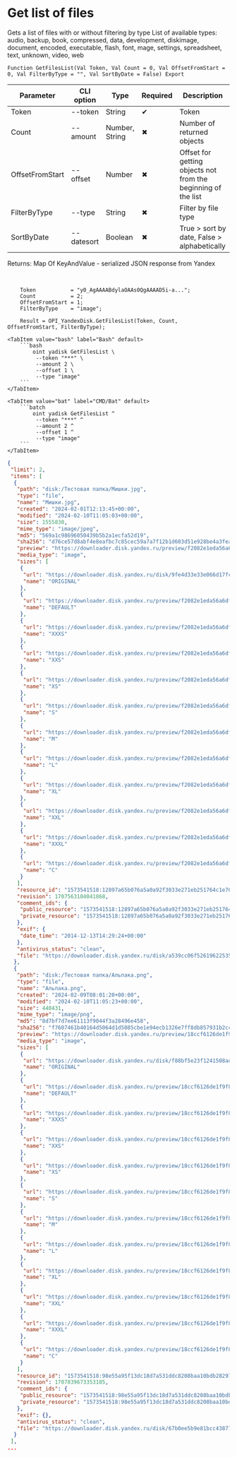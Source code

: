 ﻿---
sidebar_position: 8
description: Get list of files and other functions to work with Yandex Disk in the Open Integration Package, a free open-source integration library for 1C:Enterprise 8, OneScript and CLI
keywords: [1C, 1С, 1С:Enterprise, 1С:Enterprise 8.3, API, Integration, Services, Exchange, OneScript, CLI, Yandex Disk]
---


# Get list of files
Gets a list of files with or without filtering by type List of available types: audio, backup, book, compressed, data, development, diskimage, document, encoded, executable, flash, font, mage, settings, spreadsheet, text, unknown, video, web



`Function GetFilesList(Val Token, Val Count = 0, Val OffsetFromStart = 0, Val FilterByType = "", Val SortByDate = False) Export`

  | Parameter | CLI option | Type | Required | Description |
  |-|-|-|-|-|
  | Token | --token | String | &#x2714; | Token |
  | Count | --amount | Number, String | &#x2716; | Number of returned objects |
  | OffsetFromStart | --offset | Number | &#x2716; | Offset for getting objects not from the beginning of the list |
  | FilterByType | --type | String | &#x2716; | Filter by file type |
  | SortByDate | --datesort | Boolean | &#x2716; | True > sort by date, False > alphabetically |

  
  Returns:  Map Of KeyAndValue - serialized JSON response from Yandex

<br/>



```bsl title="1C:Enterprise/OneScript code example"
    Token           = "y0_AgAAAABdylaOAAs0QgAAAAD5i-a...";
    Count           = 2;
    OffsetFromStart = 1;
    FilterByType    = "image";

    Result = OPI_YandexDisk.GetFilesList(Token, Count, OffsetFromStart, FilterByType);
```
 

 <Tabs>
  
    <TabItem value="bash" label="Bash" default>
        ```bash
            oint yadisk GetFilesList \
             --token "***" \
             --amount 2 \
             --offset 1 \
             --type "image"
        ```
    </TabItem>
  
    <TabItem value="bat" label="CMD/Bat" default>
        ```batch
            oint yadisk GetFilesList ^
             --token "***" ^
             --amount 2 ^
             --offset 1 ^
             --type "image"
        ```
    </TabItem>
</Tabs>


```json title="Result"
{
 "limit": 2,
 "items": [
  {
   "path": "disk:/Тестовая папка/Мишки.jpg",
   "type": "file",
   "name": "Мишки.jpg",
   "created": "2024-02-01T12:13:45+00:00",
   "modified": "2024-02-10T11:05:03+00:00",
   "size": 1555830,
   "mime_type": "image/jpeg",
   "md5": "569a1c98696050439b5b2a1ecfa52d19",
   "sha256": "d76ce57d8abf4e8eafbc7c85cec59a7a7f12b1d603d51e928be4a3fea0f6817c",
   "preview": "https://downloader.disk.yandex.ru/preview/f2082e1eda56a6df7b3fc7f939414242081338027a4bb10718bae53f18631215/inf/fwhLIia_-zlk2uITaqxgbGJbR3ANcQde87h7hiBT0GhEI8fhcC9IFRIL8W4OBV0J-yLh1Ds-lBckf41RQO7cPQ%3D%3D?uid=1573541518&filename=%D0%9C%D0%B8%D1%88%D0%BA%D0%B8.jpg&disposition=inline&hash=&limit=0&content_type=image%2Fjpeg&owner_uid=1573541518&tknv=v3&size=S&crop=0",
   "media_type": "image",
   "sizes": [
    {
     "url": "https://downloader.disk.yandex.ru/disk/9fe4d33e33e066d17fc6376ca1c99befc0896e562f299c9338cb050aa6063d26/68e85a97/YCWwIV93r7kdvdgkpYJf7GJbR3ANcQde87h7hiBT0GgAoFo_n3KO9GXq2HWzSWwrwox97L651eAD93T19uJnow%3D%3D?uid=1573541518&filename=%D0%9C%D0%B8%D1%88%D0%BA%D0%B8.jpg&disposition=inline&hash=&limit=0&content_type=image%2Fjpeg&owner_uid=1573541518&fsize=1555830&hid=d4562df88a4f7d98d8aa94e30de24c09&media_type=image&tknv=v3&etag=569a1c98696050439b5b2a1ecfa52d19",
     "name": "ORIGINAL"
    },
    {
     "url": "https://downloader.disk.yandex.ru/preview/f2082e1eda56a6df7b3fc7f939414242081338027a4bb10718bae53f18631215/inf/fwhLIia_-zlk2uITaqxgbGJbR3ANcQde87h7hiBT0GhEI8fhcC9IFRIL8W4OBV0J-yLh1Ds-lBckf41RQO7cPQ%3D%3D?uid=1573541518&filename=%D0%9C%D0%B8%D1%88%D0%BA%D0%B8.jpg&disposition=inline&hash=&limit=0&content_type=image%2Fjpeg&owner_uid=1573541518&tknv=v3",
     "name": "DEFAULT"
    },
    {
     "url": "https://downloader.disk.yandex.ru/preview/f2082e1eda56a6df7b3fc7f939414242081338027a4bb10718bae53f18631215/inf/fwhLIia_-zlk2uITaqxgbGJbR3ANcQde87h7hiBT0GhEI8fhcC9IFRIL8W4OBV0J-yLh1Ds-lBckf41RQO7cPQ%3D%3D?uid=1573541518&filename=%D0%9C%D0%B8%D1%88%D0%BA%D0%B8.jpg&disposition=inline&hash=&limit=0&content_type=image%2Fjpeg&owner_uid=1573541518&tknv=v3&size=XXXS&crop=0",
     "name": "XXXS"
    },
    {
     "url": "https://downloader.disk.yandex.ru/preview/f2082e1eda56a6df7b3fc7f939414242081338027a4bb10718bae53f18631215/inf/fwhLIia_-zlk2uITaqxgbGJbR3ANcQde87h7hiBT0GhEI8fhcC9IFRIL8W4OBV0J-yLh1Ds-lBckf41RQO7cPQ%3D%3D?uid=1573541518&filename=%D0%9C%D0%B8%D1%88%D0%BA%D0%B8.jpg&disposition=inline&hash=&limit=0&content_type=image%2Fjpeg&owner_uid=1573541518&tknv=v3&size=XXS&crop=0",
     "name": "XXS"
    },
    {
     "url": "https://downloader.disk.yandex.ru/preview/f2082e1eda56a6df7b3fc7f939414242081338027a4bb10718bae53f18631215/inf/fwhLIia_-zlk2uITaqxgbGJbR3ANcQde87h7hiBT0GhEI8fhcC9IFRIL8W4OBV0J-yLh1Ds-lBckf41RQO7cPQ%3D%3D?uid=1573541518&filename=%D0%9C%D0%B8%D1%88%D0%BA%D0%B8.jpg&disposition=inline&hash=&limit=0&content_type=image%2Fjpeg&owner_uid=1573541518&tknv=v3&size=XS&crop=0",
     "name": "XS"
    },
    {
     "url": "https://downloader.disk.yandex.ru/preview/f2082e1eda56a6df7b3fc7f939414242081338027a4bb10718bae53f18631215/inf/fwhLIia_-zlk2uITaqxgbGJbR3ANcQde87h7hiBT0GhEI8fhcC9IFRIL8W4OBV0J-yLh1Ds-lBckf41RQO7cPQ%3D%3D?uid=1573541518&filename=%D0%9C%D0%B8%D1%88%D0%BA%D0%B8.jpg&disposition=inline&hash=&limit=0&content_type=image%2Fjpeg&owner_uid=1573541518&tknv=v3&size=S&crop=0",
     "name": "S"
    },
    {
     "url": "https://downloader.disk.yandex.ru/preview/f2082e1eda56a6df7b3fc7f939414242081338027a4bb10718bae53f18631215/inf/fwhLIia_-zlk2uITaqxgbGJbR3ANcQde87h7hiBT0GhEI8fhcC9IFRIL8W4OBV0J-yLh1Ds-lBckf41RQO7cPQ%3D%3D?uid=1573541518&filename=%D0%9C%D0%B8%D1%88%D0%BA%D0%B8.jpg&disposition=inline&hash=&limit=0&content_type=image%2Fjpeg&owner_uid=1573541518&tknv=v3&size=M&crop=0",
     "name": "M"
    },
    {
     "url": "https://downloader.disk.yandex.ru/preview/f2082e1eda56a6df7b3fc7f939414242081338027a4bb10718bae53f18631215/inf/fwhLIia_-zlk2uITaqxgbGJbR3ANcQde87h7hiBT0GhEI8fhcC9IFRIL8W4OBV0J-yLh1Ds-lBckf41RQO7cPQ%3D%3D?uid=1573541518&filename=%D0%9C%D0%B8%D1%88%D0%BA%D0%B8.jpg&disposition=inline&hash=&limit=0&content_type=image%2Fjpeg&owner_uid=1573541518&tknv=v3&size=L&crop=0",
     "name": "L"
    },
    {
     "url": "https://downloader.disk.yandex.ru/preview/f2082e1eda56a6df7b3fc7f939414242081338027a4bb10718bae53f18631215/inf/fwhLIia_-zlk2uITaqxgbGJbR3ANcQde87h7hiBT0GhEI8fhcC9IFRIL8W4OBV0J-yLh1Ds-lBckf41RQO7cPQ%3D%3D?uid=1573541518&filename=%D0%9C%D0%B8%D1%88%D0%BA%D0%B8.jpg&disposition=inline&hash=&limit=0&content_type=image%2Fjpeg&owner_uid=1573541518&tknv=v3&size=XL&crop=0",
     "name": "XL"
    },
    {
     "url": "https://downloader.disk.yandex.ru/preview/f2082e1eda56a6df7b3fc7f939414242081338027a4bb10718bae53f18631215/inf/fwhLIia_-zlk2uITaqxgbGJbR3ANcQde87h7hiBT0GhEI8fhcC9IFRIL8W4OBV0J-yLh1Ds-lBckf41RQO7cPQ%3D%3D?uid=1573541518&filename=%D0%9C%D0%B8%D1%88%D0%BA%D0%B8.jpg&disposition=inline&hash=&limit=0&content_type=image%2Fjpeg&owner_uid=1573541518&tknv=v3&size=XXL&crop=0",
     "name": "XXL"
    },
    {
     "url": "https://downloader.disk.yandex.ru/preview/f2082e1eda56a6df7b3fc7f939414242081338027a4bb10718bae53f18631215/inf/fwhLIia_-zlk2uITaqxgbGJbR3ANcQde87h7hiBT0GhEI8fhcC9IFRIL8W4OBV0J-yLh1Ds-lBckf41RQO7cPQ%3D%3D?uid=1573541518&filename=%D0%9C%D0%B8%D1%88%D0%BA%D0%B8.jpg&disposition=inline&hash=&limit=0&content_type=image%2Fjpeg&owner_uid=1573541518&tknv=v3&size=XXXL&crop=0",
     "name": "XXXL"
    },
    {
     "url": "https://downloader.disk.yandex.ru/preview/f2082e1eda56a6df7b3fc7f939414242081338027a4bb10718bae53f18631215/inf/fwhLIia_-zlk2uITaqxgbGJbR3ANcQde87h7hiBT0GhEI8fhcC9IFRIL8W4OBV0J-yLh1Ds-lBckf41RQO7cPQ%3D%3D?uid=1573541518&filename=%D0%9C%D0%B8%D1%88%D0%BA%D0%B8.jpg&disposition=inline&hash=&limit=0&content_type=image%2Fjpeg&owner_uid=1573541518&tknv=v3&size=S&crop=0",
     "name": "C"
    }
   ],
   "resource_id": "1573541518:12897a65b076a5a0a92f3033e271eb251764c1e70ba590f383d55c3da7ef8c60",
   "revision": 1707563104041868,
   "comment_ids": {
    "public_resource": "1573541518:12897a65b076a5a0a92f3033e271eb251764c1e70ba590f383d55c3da7ef8c60",
    "private_resource": "1573541518:12897a65b076a5a0a92f3033e271eb251764c1e70ba590f383d55c3da7ef8c60"
   },
   "exif": {
    "date_time": "2014-12-13T14:29:24+00:00"
   },
   "antivirus_status": "clean",
   "file": "https://downloader.disk.yandex.ru/disk/a539cc06f52619622535030276bea8c19e87fdb759fc58e4cb61cf6cbf4d328f/68e85a97/YCWwIV93r7kdvdgkpYJf7GJbR3ANcQde87h7hiBT0GgAoFo_n3KO9GXq2HWzSWwrwox97L651eAD93T19uJnow%3D%3D?uid=1573541518&filename=%D0%9C%D0%B8%D1%88%D0%BA%D0%B8.jpg&disposition=attachment&hash=&limit=0&content_type=image%2Fjpeg&owner_uid=1573541518&fsize=1555830&hid=d4562df88a4f7d98d8aa94e30de24c09&media_type=image&tknv=v3&etag=569a1c98696050439b5b2a1ecfa52d19"
  },
  {
   "path": "disk:/Тестовая папка/Альпака.png",
   "type": "file",
   "name": "Альпака.png",
   "created": "2024-02-09T08:01:20+00:00",
   "modified": "2024-02-10T11:05:23+00:00",
   "size": 440431,
   "mime_type": "image/png",
   "md5": "8d7bf7d7ee61113f9044f3a28496e458",
   "sha256": "f7607461b40164d5064d1d5085cbe1e94ecb1326e7ff8db857931b2ccd14b7f8",
   "preview": "https://downloader.disk.yandex.ru/preview/18ccf6126de1f9f8417342056b3b45465558dd5c5a6f9e8fbe0a7dba2d443a38/inf/XaOrXlYnBpxW797ZgOAhk3wycN7Y8aZeqz0V5aRiHflcdzqrKKea1UOwO5u7r7puG36lZhKtArCk5dpjakvhRw%3D%3D?uid=1573541518&filename=%D0%90%D0%BB%D1%8C%D0%BF%D0%B0%D0%BA%D0%B0.png&disposition=inline&hash=&limit=0&content_type=image%2Fpng&owner_uid=1573541518&tknv=v3&size=S&crop=0",
   "media_type": "image",
   "sizes": [
    {
     "url": "https://downloader.disk.yandex.ru/disk/f88bf5e23f1241508adb4b341153350a02a76904fe67790ba2bb05aea385af24/68e85a97/gwThwhLBKYvLhQCNnqAHirhroxr0HKnwcS_PunGIhx4_5THBef5BLmUoWbu9WB9u80KQZzXUtb3zIfpRSdMI0Q%3D%3D?uid=1573541518&filename=%D0%90%D0%BB%D1%8C%D0%BF%D0%B0%D0%BA%D0%B0.png&disposition=inline&hash=&limit=0&content_type=image%2Fpng&owner_uid=1573541518&fsize=440431&hid=0e9b208e1aea0dbd58b4b43ccdc3ad5a&media_type=image&tknv=v3&etag=8d7bf7d7ee61113f9044f3a28496e458",
     "name": "ORIGINAL"
    },
    {
     "url": "https://downloader.disk.yandex.ru/preview/18ccf6126de1f9f8417342056b3b45465558dd5c5a6f9e8fbe0a7dba2d443a38/inf/XaOrXlYnBpxW797ZgOAhk3wycN7Y8aZeqz0V5aRiHflcdzqrKKea1UOwO5u7r7puG36lZhKtArCk5dpjakvhRw%3D%3D?uid=1573541518&filename=%D0%90%D0%BB%D1%8C%D0%BF%D0%B0%D0%BA%D0%B0.png&disposition=inline&hash=&limit=0&content_type=image%2Fpng&owner_uid=1573541518&tknv=v3",
     "name": "DEFAULT"
    },
    {
     "url": "https://downloader.disk.yandex.ru/preview/18ccf6126de1f9f8417342056b3b45465558dd5c5a6f9e8fbe0a7dba2d443a38/inf/XaOrXlYnBpxW797ZgOAhk3wycN7Y8aZeqz0V5aRiHflcdzqrKKea1UOwO5u7r7puG36lZhKtArCk5dpjakvhRw%3D%3D?uid=1573541518&filename=%D0%90%D0%BB%D1%8C%D0%BF%D0%B0%D0%BA%D0%B0.png&disposition=inline&hash=&limit=0&content_type=image%2Fpng&owner_uid=1573541518&tknv=v3&size=XXXS&crop=0",
     "name": "XXXS"
    },
    {
     "url": "https://downloader.disk.yandex.ru/preview/18ccf6126de1f9f8417342056b3b45465558dd5c5a6f9e8fbe0a7dba2d443a38/inf/XaOrXlYnBpxW797ZgOAhk3wycN7Y8aZeqz0V5aRiHflcdzqrKKea1UOwO5u7r7puG36lZhKtArCk5dpjakvhRw%3D%3D?uid=1573541518&filename=%D0%90%D0%BB%D1%8C%D0%BF%D0%B0%D0%BA%D0%B0.png&disposition=inline&hash=&limit=0&content_type=image%2Fpng&owner_uid=1573541518&tknv=v3&size=XXS&crop=0",
     "name": "XXS"
    },
    {
     "url": "https://downloader.disk.yandex.ru/preview/18ccf6126de1f9f8417342056b3b45465558dd5c5a6f9e8fbe0a7dba2d443a38/inf/XaOrXlYnBpxW797ZgOAhk3wycN7Y8aZeqz0V5aRiHflcdzqrKKea1UOwO5u7r7puG36lZhKtArCk5dpjakvhRw%3D%3D?uid=1573541518&filename=%D0%90%D0%BB%D1%8C%D0%BF%D0%B0%D0%BA%D0%B0.png&disposition=inline&hash=&limit=0&content_type=image%2Fpng&owner_uid=1573541518&tknv=v3&size=XS&crop=0",
     "name": "XS"
    },
    {
     "url": "https://downloader.disk.yandex.ru/preview/18ccf6126de1f9f8417342056b3b45465558dd5c5a6f9e8fbe0a7dba2d443a38/inf/XaOrXlYnBpxW797ZgOAhk3wycN7Y8aZeqz0V5aRiHflcdzqrKKea1UOwO5u7r7puG36lZhKtArCk5dpjakvhRw%3D%3D?uid=1573541518&filename=%D0%90%D0%BB%D1%8C%D0%BF%D0%B0%D0%BA%D0%B0.png&disposition=inline&hash=&limit=0&content_type=image%2Fpng&owner_uid=1573541518&tknv=v3&size=S&crop=0",
     "name": "S"
    },
    {
     "url": "https://downloader.disk.yandex.ru/preview/18ccf6126de1f9f8417342056b3b45465558dd5c5a6f9e8fbe0a7dba2d443a38/inf/XaOrXlYnBpxW797ZgOAhk3wycN7Y8aZeqz0V5aRiHflcdzqrKKea1UOwO5u7r7puG36lZhKtArCk5dpjakvhRw%3D%3D?uid=1573541518&filename=%D0%90%D0%BB%D1%8C%D0%BF%D0%B0%D0%BA%D0%B0.png&disposition=inline&hash=&limit=0&content_type=image%2Fpng&owner_uid=1573541518&tknv=v3&size=M&crop=0",
     "name": "M"
    },
    {
     "url": "https://downloader.disk.yandex.ru/preview/18ccf6126de1f9f8417342056b3b45465558dd5c5a6f9e8fbe0a7dba2d443a38/inf/XaOrXlYnBpxW797ZgOAhk3wycN7Y8aZeqz0V5aRiHflcdzqrKKea1UOwO5u7r7puG36lZhKtArCk5dpjakvhRw%3D%3D?uid=1573541518&filename=%D0%90%D0%BB%D1%8C%D0%BF%D0%B0%D0%BA%D0%B0.png&disposition=inline&hash=&limit=0&content_type=image%2Fpng&owner_uid=1573541518&tknv=v3&size=L&crop=0",
     "name": "L"
    },
    {
     "url": "https://downloader.disk.yandex.ru/preview/18ccf6126de1f9f8417342056b3b45465558dd5c5a6f9e8fbe0a7dba2d443a38/inf/XaOrXlYnBpxW797ZgOAhk3wycN7Y8aZeqz0V5aRiHflcdzqrKKea1UOwO5u7r7puG36lZhKtArCk5dpjakvhRw%3D%3D?uid=1573541518&filename=%D0%90%D0%BB%D1%8C%D0%BF%D0%B0%D0%BA%D0%B0.png&disposition=inline&hash=&limit=0&content_type=image%2Fpng&owner_uid=1573541518&tknv=v3&size=XL&crop=0",
     "name": "XL"
    },
    {
     "url": "https://downloader.disk.yandex.ru/preview/18ccf6126de1f9f8417342056b3b45465558dd5c5a6f9e8fbe0a7dba2d443a38/inf/XaOrXlYnBpxW797ZgOAhk3wycN7Y8aZeqz0V5aRiHflcdzqrKKea1UOwO5u7r7puG36lZhKtArCk5dpjakvhRw%3D%3D?uid=1573541518&filename=%D0%90%D0%BB%D1%8C%D0%BF%D0%B0%D0%BA%D0%B0.png&disposition=inline&hash=&limit=0&content_type=image%2Fpng&owner_uid=1573541518&tknv=v3&size=XXL&crop=0",
     "name": "XXL"
    },
    {
     "url": "https://downloader.disk.yandex.ru/preview/18ccf6126de1f9f8417342056b3b45465558dd5c5a6f9e8fbe0a7dba2d443a38/inf/XaOrXlYnBpxW797ZgOAhk3wycN7Y8aZeqz0V5aRiHflcdzqrKKea1UOwO5u7r7puG36lZhKtArCk5dpjakvhRw%3D%3D?uid=1573541518&filename=%D0%90%D0%BB%D1%8C%D0%BF%D0%B0%D0%BA%D0%B0.png&disposition=inline&hash=&limit=0&content_type=image%2Fpng&owner_uid=1573541518&tknv=v3&size=XXXL&crop=0",
     "name": "XXXL"
    },
    {
     "url": "https://downloader.disk.yandex.ru/preview/18ccf6126de1f9f8417342056b3b45465558dd5c5a6f9e8fbe0a7dba2d443a38/inf/XaOrXlYnBpxW797ZgOAhk3wycN7Y8aZeqz0V5aRiHflcdzqrKKea1UOwO5u7r7puG36lZhKtArCk5dpjakvhRw%3D%3D?uid=1573541518&filename=%D0%90%D0%BB%D1%8C%D0%BF%D0%B0%D0%BA%D0%B0.png&disposition=inline&hash=&limit=0&content_type=image%2Fpng&owner_uid=1573541518&tknv=v3&size=S&crop=0",
     "name": "C"
    }
   ],
   "resource_id": "1573541518:98e55a95f13dc18d7a531ddc8208baa10bdb282970b441243d13a7cd1231a8d1",
   "revision": 1707839673353185,
   "comment_ids": {
    "public_resource": "1573541518:98e55a95f13dc18d7a531ddc8208baa10bdb282970b441243d13a7cd1231a8d1",
    "private_resource": "1573541518:98e55a95f13dc18d7a531ddc8208baa10bdb282970b441243d13a7cd1231a8d1"
   },
   "exif": {},
   "antivirus_status": "clean",
   "file": "https://downloader.disk.yandex.ru/disk/67b0ee5b9e81bcc438776cfd63447898e027bee8055805abdfc995cd1815e0a0/68e85a97/gwThwhLBKYvLhQCNnqAHirhroxr0HKnwcS_PunGIhx4_5THBef5BLmUoWbu9WB9u80KQZzXUtb3zIfpRSdMI0Q%3D%3D?uid=1573541518&filename=%D0%90%D0%BB%D1%8C%D0%BF%D0%B0%D0%BA%D0%B0.png&disposition=attachment&hash=&limit=0&content_type=image%2Fpng&owner_uid=1573541518&fsize=440431&hid=0e9b208e1aea0dbd58b4b43ccdc3ad5a&media_type=image&tknv=v3&etag=8d7bf7d7ee61113f9044f3a28496e458"
  }
 ],
...
```
